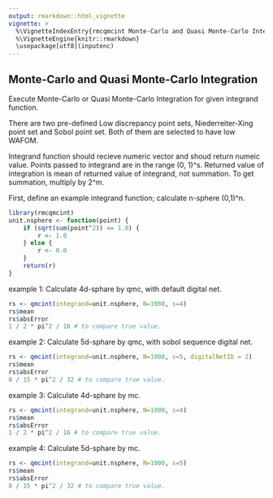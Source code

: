 ```yaml
---
output: rmarkdown::html_vignette
vignette: >
  %\VignetteIndexEntry{rmcqmcint Monte-Carlo and Quasi Monte-Carlo Integration}
  %\VignetteEngine{knitr::rmarkdown}
  \usepackage[utf8](inputenc)
---
```


Monte-Carlo and Quasi Monte-Carlo Integration
---------------------------------------------

Execute Monte-Carlo or Quasi Monte-Carlo Integration for given integrand
function.

There are two pre-defined Low discrepancy point sets,
Niederreiter-Xing point set and Sobol point set.
Both of them are selected to have low WAFOM.

Integrand function should recieve numeric vector and
shoud return numeic value.
Points passed to integrand are in the range (0, 1)^s.
Returned value of integration is mean of returned value of integrand,
not summation. To get summation, multiply by 2^m.


First, define an example integrand function; calculate n-sphere (0,1)^n.
```r
library(rmcqmcint)
unit.nsphere <- function(point) {
    if (sqrt(sum(point^2)) <= 1.0) {
        r <- 1.0
    } else {
        r <- 0.0
    }
    return(r)
}
```

example 1:
Calculate 4d-sphare by qmc, with default digital net.
```r
rs <- qmcint(integrand=unit.nsphere, N=1000, s=4)
rs$mean
rs$absError
1 / 2 * pi^2 / 16 # to compare true value.
```

example 2:
Calculate 5d-sphare by qmc, with sobol sequence digital net.
```r
rs <- qmcint(integrand=unit.nsphere, N=1000, s=5, digitalNetID = 2)
rs$mean
rs$absError
8 / 15 * pi^2 / 32 # to compare true value.
```

example 3:
Calculate 4d-sphare by mc.
```r
rs <- qmcint(integrand=unit.nsphere, N=1000, s=4)
rs$mean
rs$absError
1 / 2 * pi^2 / 16 # to compare true value.
```

example 4:
Calculate 5d-sphare by mc.
```r
rs <- qmcint(integrand=unit.nsphere, N=1000, s=5)
rs$mean
rs$absError
8 / 15 * pi^2 / 32 # to compare true value.
```
